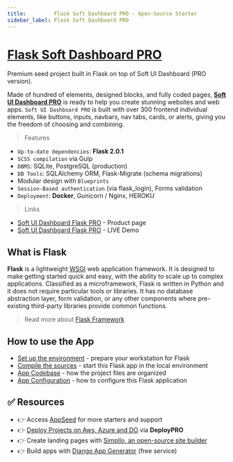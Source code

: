 ```yaml
---
title:         Flask Soft Dashboard PRO - Open-Source Starter
sidebar_label: Flask Soft Dashboard PRO
---
```


# [Flask Soft Dashboard PRO](https://appseed.us/product/soft-ui-dashboard-pro/flask/)

<SubHeading> Premium seed project built in Flask on top of Soft UI Dashboard (PRO version).</SubHeading>

Made of hundred of elements, designed blocks, and fully coded pages, [**Soft UI Dashboard PRO**](https://appseed.us/product/flask-soft-ui-dashboard-pro) is ready to help you create stunning websites and web apps. `Soft UI Dashboard PRO` is built with over 300 frontend individual elements, like buttons, inputs, navbars, nav tabs, cards, or alerts, giving you the freedom of choosing and combining.

> Features

- `Up-to-date dependencies`: **Flask 2.0.1**
- `SCSS compilation` via Gulp
- `DBMS`: SQLite, PostgreSQL (production)
- `DB Tools`: SQLAlchemy ORM, Flask-Migrate (schema migrations)
- Modular design with `Blueprints`
- `Session-Based authentication` (via flask_login), Forms validation
- `Deployment`: **Docker**, Gunicorn / Nginx, HEROKU

> Links

- [Soft UI Dashboard Flask PRO](https://appseed.us/product/soft-ui-dashboard-pro/flask/) - Product page
- [Soft UI Dashboard Flask PRO](https://flask-soft-ui-dashboard-pro.appseed-srv1.com/) - LIVE Demo

## What is Flask

**Flask** is a lightweight [WSGI](../../content/what-is/wsgi.mdx) web application framework. It is designed to make getting started quick and easy, with the ability to scale up to complex applications. Classified as a microframework, Flask is written in Python and it does not require particular tools or libraries. It has no database abstraction layer, form validation, or any other components where pre-existing third-party libraries provide common functions.

> Read more about [Flask Framework](../../content/what-is/flask.mdx)

## How to use the App

- [Set up the environment](../../boilerplate-code/starters/flask-dashboard.mdx#environment) - prepare your workstation for Flask
- [Compile the sources](../../boilerplate-code/starters/flask-dashboard.mdx#build-the-app) - start this Flask app in the local environment
- [App Codebase](../../boilerplate-code/starters/flask-dashboard.mdx#app-codebase-simplified) - how the project files are organized
- [App Configuration](../../boilerplate-code/starters/flask-dashboard.mdx#app-configuration) - how to configure this Flask application

## ✅ Resources

- 👉 Access [AppSeed](https://appseed.us/) for more starters and support 
- 👉 [Deploy Projects on Aws, Azure and DO](https://www.docs.deploypro.dev/) via **DeployPRO**
- 👉 Create landing pages with [Simpllo, an open-source site builder](https://www.simpllo.com/)
- 👉 Build apps with [Django App Generator](https://app-generator.dev/django/) (free service)
